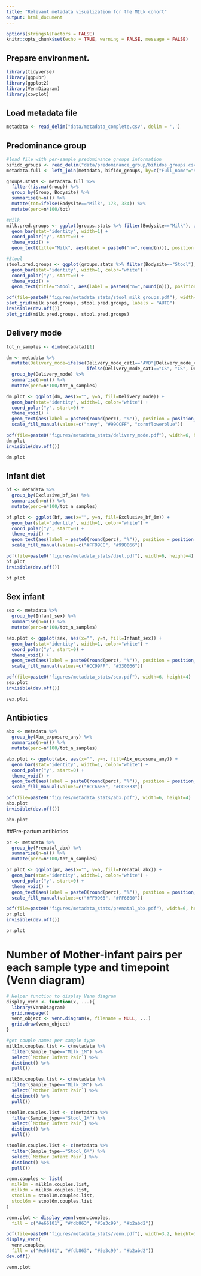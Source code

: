 ```yaml
---
title: "Relevant metadata visualization for the MILk cohort"
output: html_document
---
```


```r
options(stringsAsFactors = FALSE)
knitr::opts_chunk$set(echo = TRUE, warning = FALSE, message = FALSE)
```

## Prepare environment.
```r
library(tidyverse)
library(ggpubr)
library(ggplot2)
library(VennDiagram)
library(cowplot)
```

## Load metadata file
```r
metadata <- read_delim("data/metadata_complete.csv", delim = ',')
```

## Predominance group
```r
#load file with per-sample predominance groups information
bifido_groups <- read_delim("data/predominance_group/bifidos_groups.csv", delim = ',')
metadata.full <- left_join(metadata, bifido_groups, by=c("Full_name"="Sample"))

groups.stats <- metadata.full %>% 
  filter(!is.na(Group)) %>% 
  group_by(Group, Bodysite) %>% 
  summarise(n=n()) %>% 
  mutate(tot=ifelse(Bodysite=="Milk", 173, 334)) %>% 
  mutate(perc=n*100/tot)

#Milk
milk.pred.groups <- ggplot(groups.stats %>% filter(Bodysite=="Milk"), aes(x="", y=n, fill=Group)) + 
  geom_bar(stat="identity", width=1) +
  coord_polar("y", start=0) +
  theme_void() +
  geom_text(title="Milk", aes(label = paste0("n=",round(n))), position = position_stack(vjust = 0.5))

#Stool
stool.pred.groups <- ggplot(groups.stats %>% filter(Bodysite=="Stool"), aes(x="", y=n, fill=Group)) + 
  geom_bar(stat="identity", width=1, color="white") +
  coord_polar("y", start=0) +
  theme_void() +
  geom_text(title="Stool", aes(label = paste0("n=",round(n))), position = position_stack(vjust = 0.5))

pdf(file=paste0("figures/metadata_stats/stool_milk_groups.pdf"), width=12, height=4)
plot_grid(milk.pred.groups, stool.pred.groups, labels = "AUTO")
invisible(dev.off())
plot_grid(milk.pred.groups, stool.pred.groups)
```

## Delivery mode
```r
tot_n_samples <- dim(metadata)[1]

dm <- metadata %>% 
  mutate(Delivery_mode=ifelse(Delivery_mode_cat1=="AVD"|Delivery_mode_cat1=="SVD", "Vaginal",
                              ifelse(Delivery_mode_cat1=="CS", "CS", Delivery_mode_cat1))) %>% 
  group_by(Delivery_mode) %>% 
  summarise(n=n()) %>% 
  mutate(perc=n*100/tot_n_samples)

dm.plot <- ggplot(dm, aes(x="", y=n, fill=Delivery_mode)) + 
  geom_bar(stat="identity", width=1, color="white") +
  coord_polar("y", start=0) +
  theme_void() +
  geom_text(aes(label = paste0(round(perc), "%")), position = position_stack(vjust = 0.5))+
  scale_fill_manual(values=c("navy", "#99CCFF", "cornflowerblue"))

pdf(file=paste0("figures/metadata_stats/delivery_mode.pdf"), width=6, height=4)
dm.plot
invisible(dev.off())

dm.plot
```

## Infant diet
```r
bf <- metadata %>% 
  group_by(Exclusive_bf_6m) %>% 
  summarise(n=n()) %>% 
  mutate(perc=n*100/tot_n_samples)

bf.plot <- ggplot(bf, aes(x="", y=n, fill=Exclusive_bf_6m)) + 
  geom_bar(stat="identity", width=1, color="white") +
  coord_polar("y", start=0) +
  theme_void() +
  geom_text(aes(label = paste0(round(perc), "%")), position = position_stack(vjust = 0.5))+
  scale_fill_manual(values=c("#FF99CC", "#990066"))

pdf(file=paste0("figures/metadata_stats/diet.pdf"), width=6, height=4)
bf.plot
invisible(dev.off())

bf.plot
```

## Sex infant
```r
sex <- metadata %>% 
  group_by(Infant_sex) %>% 
  summarise(n=n()) %>% 
  mutate(perc=n*100/tot_n_samples)

sex.plot <- ggplot(sex, aes(x="", y=n, fill=Infant_sex)) + 
  geom_bar(stat="identity", width=1, color="white") +
  coord_polar("y", start=0) +
  theme_void() +
  geom_text(aes(label = paste0(round(perc), "%")), position = position_stack(vjust = 0.5))+
  scale_fill_manual(values=c("#CC99FF", "#330066"))

pdf(file=paste0("figures/metadata_stats/sex.pdf"), width=6, height=4)
sex.plot
invisible(dev.off())

sex.plot
```

## Antibiotics
```r
abx <- metadata %>% 
  group_by(Abx_exposure_any) %>% 
  summarise(n=n()) %>% 
  mutate(perc=n*100/tot_n_samples)

abx.plot <- ggplot(abx, aes(x="", y=n, fill=Abx_exposure_any)) + 
  geom_bar(stat="identity", width=1, color="white") +
  coord_polar("y", start=0) +
  theme_void() +
  geom_text(aes(label = paste0(round(perc), "%")), position = position_stack(vjust = 0.5))+
  scale_fill_manual(values=c("#CC6666", "#CC3333"))

pdf(file=paste0("figures/metadata_stats/abx.pdf"), width=6, height=4)
abx.plot
invisible(dev.off())

abx.plot
```

##Pre-partum antibiotics
```r
pr <- metadata %>% 
  group_by(Prenatal_abx) %>% 
  summarise(n=n()) %>% 
  mutate(perc=n*100/tot_n_samples)

pr.plot <- ggplot(pr, aes(x="", y=n, fill=Prenatal_abx)) + 
  geom_bar(stat="identity", width=1, color="white") +
  coord_polar("y", start=0) +
  theme_void() +
  geom_text(aes(label = paste0(round(perc), "%")), position = position_stack(vjust = 0.5))+
  scale_fill_manual(values=c("#FF9966", "#FF6600"))

pdf(file=paste0("figures/metadata_stats/prenatal_abx.pdf"), width=6, height=4)
pr.plot
invisible(dev.off())

pr.plot
```

# Number of Mother-infant pairs per each sample type and timepoint (Venn diagram) 
```r
# Helper function to display Venn diagram
display_venn <- function(x, ...){
  library(VennDiagram)
  grid.newpage()
  venn_object <- venn.diagram(x, filename = NULL, ...)
  grid.draw(venn_object)
}

#get couple names per sample type
milk1m.couples.list <- c(metadata %>% 
  filter(Sample_type=="Milk_1M") %>% 
  select(`Mother Infant Pair`) %>% 
  distinct() %>% 
  pull())

milk3m.couples.list <- c(metadata %>% 
  filter(Sample_type=="Milk_3M") %>% 
  select(`Mother Infant Pair`) %>% 
  distinct() %>% 
  pull())

stool1m.couples.list <- c(metadata %>% 
  filter(Sample_type=="Stool_1M") %>% 
  select(`Mother Infant Pair`) %>% 
  distinct() %>% 
  pull())

stool6m.couples.list <- c(metadata %>% 
  filter(Sample_type=="Stool_6M") %>% 
  select(`Mother Infant Pair`) %>% 
  distinct() %>% 
  pull())

venn.couples <- list(
  milk1m = milk1m.couples.list,
  milk3m = milk3m.couples.list,
  stool1m = stool1m.couples.list,
  stool6m = stool6m.couples.list
)

venn.plot <- display_venn(venn.couples,
  fill = c("#e66101", "#fdb863", "#5e3c99", "#b2abd2"))

pdf(file=paste0("figures/metadata_stats/venn.pdf"), width=3.2, height=3.2)
display_venn(
  venn.couples,
  fill = c("#e66101", "#fdb863", "#5e3c99", "#b2abd2"))
dev.off()

venn.plot
```
